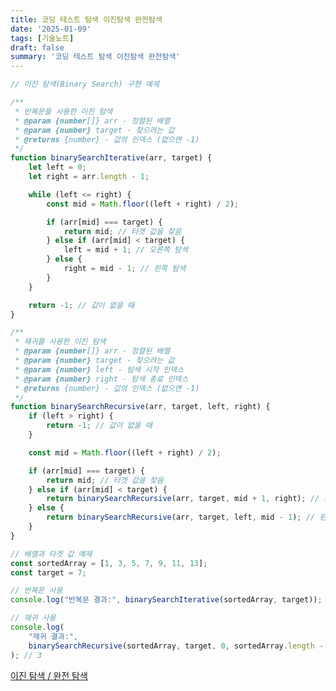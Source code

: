 ```yaml
---
title: 코딩 테스트 탐색 이진탐색 완전탐색
date: '2025-01-09'
tags: [기술노트]
draft: false
summary: '코딩 테스트 탐색 이진탐색 완전탐색'
---
```


```jsx
// 이진 탐색(Binary Search) 구현 예제

/**
 * 반복문을 사용한 이진 탐색
 * @param {number[]} arr - 정렬된 배열
 * @param {number} target - 찾으려는 값
 * @returns {number} - 값의 인덱스 (없으면 -1)
 */
function binarySearchIterative(arr, target) {
    let left = 0;
    let right = arr.length - 1;

    while (left <= right) {
        const mid = Math.floor((left + right) / 2);

        if (arr[mid] === target) {
            return mid; // 타겟 값을 찾음
        } else if (arr[mid] < target) {
            left = mid + 1; // 오른쪽 탐색
        } else {
            right = mid - 1; // 왼쪽 탐색
        }
    }

    return -1; // 값이 없을 때
}

/**
 * 재귀를 사용한 이진 탐색
 * @param {number[]} arr - 정렬된 배열
 * @param {number} target - 찾으려는 값
 * @param {number} left - 탐색 시작 인덱스
 * @param {number} right - 탐색 종료 인덱스
 * @returns {number} - 값의 인덱스 (없으면 -1)
 */
function binarySearchRecursive(arr, target, left, right) {
    if (left > right) {
        return -1; // 값이 없을 때
    }

    const mid = Math.floor((left + right) / 2);

    if (arr[mid] === target) {
        return mid; // 타겟 값을 찾음
    } else if (arr[mid] < target) {
        return binarySearchRecursive(arr, target, mid + 1, right); // 오른쪽 탐색
    } else {
        return binarySearchRecursive(arr, target, left, mid - 1); // 왼쪽 탐색
    }
}

// 배열과 타겟 값 예제
const sortedArray = [1, 3, 5, 7, 9, 11, 13];
const target = 7;

// 반복문 사용
console.log("반복문 결과:", binarySearchIterative(sortedArray, target)); // 3

// 재귀 사용
console.log(
    "재귀 결과:",
    binarySearchRecursive(sortedArray, target, 0, sortedArray.length - 1)
); // 3

```

[이진 탐색 / 완전 탐색](https://www.notion.so/1764843169a980edb12df1dbc19e7b31?pvs=21)
